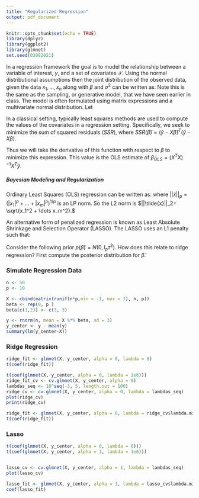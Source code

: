 ```yaml
---
title: "Regularized Regression"
output: pdf_document
---
```


```r
knitr::opts_chunk$set(echo = TRUE)
library(dplyr)
library(ggplot2)
library(glmnet)
set.seed(03082021)
```

In a regression framework the goal is to model the relationship between a variable of interest, $y$, and a set of covariates $\mathcal{X}$. Using the normal distributional assumptions then the joint distribution of the observed data, given the data $x_1, \dots, x_n$ along with $\beta$ and $\sigma^2$ can be written as:
\begin{eqnarray}
p(y_1, \dots, y_n|\tilde{x}_1, \dots, \tilde{x_n}, \tilde{\beta}, \sigma^2) &=& \prod_{i=1}^n p(y_i|\tilde{x}_i, \tilde{\beta}, \sigma^2)\\
&=& (2 \pi \sigma^2)^{-n/2} \exp\left[-\frac{1}{2 \sigma^2} \sum_{i=1}^n\left(y_i - \tilde{\beta}^T \tilde{x}_i \right)^2 \right].
\end{eqnarray}
Note this is the same as the sampling, or generative model, that we have seen earlier in class.
\vfill
The model is often formulated using matrix expressions and a multivariate normal distribution. Let
\vfill

\vfill
\vfill

In a classical setting, typically least squares methods are used to compute the values of the covariates in a regression setting. Specifically, we seek to minimize the sum of squared residuals ($SSR$), where $SSR(\tilde{\beta}) = \left(\tilde{y} - X \tilde{\beta}\right)^T \left(\tilde{y} - X \tilde{\beta}\right).$ 

\vfill
Thus we will take the derivative of this function with respect to $\beta$ to minimize this expression.
\begin{eqnarray}
\frac{d}{d\tilde{\beta}} SSR(\tilde{\beta}) &=& \frac{d}{d\tilde{\beta}} \left(\tilde{y} - X \tilde{\beta}\right)^T \left(\tilde{y} - X \tilde{\beta}\right)\\
&=& \frac{d}{d\tilde{\beta}} \left( \tilde{y}^T \tilde{y} - 2 \tilde{\beta}^TX^T\tilde{y} + \tilde{\beta}^T X^T X \tilde{\beta}\right)\\
&=& -2X^T \tilde{y} + 2 X^T X \tilde{\beta} \\
 \text{ then set = 0}&\text{which implies}& X^TX \beta = X^t \tilde{y}\\
&\text{and}& \tilde{\beta} = (X^TX)^{-1} X^t \tilde{y}.
\end{eqnarray}
This value is the OLS estimate of $\tilde{\beta}_{OLS} = (X^TX)^{-1} X^T \tilde{y}$.
\vfill

\vfill

\newpage



##### Bayesian Modeling and Regularization
Ordinary Least Squares (OLS) regression can be written as:
\begin{equation*}
\hat{\tilde{\beta}}_{OLS} = \text{arg min}_{\hat{\tilde{\beta}}} \hspace{.2cm} ||\tilde{y} - X\hat{\tilde{\beta}}||^2_2 \rightarrow \hat{\tilde{\beta}} = (X^TX)^{-1} X^T \tilde{y},
\end{equation*}
where $||\tilde{x}||_p=\left(|x_1|^p + \dots + |x_m|^p \right)^{1/p}$ is an LP norm. So the L2 norm is $||\tilde{x}||_2= \sqrt{x_1^2 + \dots x_m^2}.$ 
\vfill


\vfill

\vfill
\vfill
An alternative form of penalized regression is known as Least Absolute Shrinkage and Selection Operator (LASSO). The LASSO uses an L1 penalty such that:
\vfill

\vfill
Consider the following prior $p(\tilde{\beta}) = N(0, I_p\tau^2)$. How does this relate to ridge regression? First compute the posterior distribution for $\tilde{\beta}$.
\begin{eqnarray*}
p(\tilde{\beta}|-) &\propto& \exp \left[-\frac{1}{2}\left(\frac{1}{\sigma^2}\tilde{\beta}^T X^T X \tilde{\beta} - \frac{1}{\sigma^2} \tilde{\beta}^T X^T \tilde{y} + \tilde{\beta}^T \frac{I_p}{\tau^2} \tilde{\beta} \right) \right]\\
&\propto& \exp \left[-\frac{1}{2}\left(\frac{1}{\sigma^2}\tilde{\beta}^T\left( X^T X + \frac{\sigma^2}{\tau^2} I_p \right)\tilde{\beta} - \frac{1}{\sigma^2} \tilde{\beta}^T X^T \tilde{y} \right) \right]
\end{eqnarray*}
\vfill

\newpage


### Simulate Regression Data

```r
n <- 50
p <- 10

X <- cbind(matrix(runif(n*p,min = -1, max = 1), n, p))
beta <- rep(0, p )
beta[c(1,2)] <- c(3, 3)

y <- rnorm(n, mean = X %*% beta, sd = 3)
y_center <- y - mean(y)
summary(lm(y_center~X))
```

### Ridge Regression

```r
ridge_fit <- glmnet(X, y_center, alpha = 0, lambda = 0)
t(coef(ridge_fit))
```

\newpage

```r
t(coef(glmnet(X, y_center, alpha = 0, lambda = 1e6)))
ridge_fit_cv <- cv.glmnet(X, y_center, alpha = 0)
lambdas_seq <- 10^seq(-3, 5, length.out = 100)
ridge_cv <- cv.glmnet(X, y_center, alpha = 0, lambda = lambdas_seq)
plot(ridge_cv)
print(ridge_cv) 
```

\newpage

```r
ridge_fit <- glmnet(X, y_center, alpha = 0, lambda = ridge_cv$lambda.min)
t(coef(ridge_fit))
```

### Lasso

```r
t(coef(glmnet(X, y_center, alpha = 0, lambda = 0)))
t(coef(glmnet(X, y_center, alpha = 1, lambda = 1e6)))


lasso_cv <- cv.glmnet(X, y_center, alpha = 1, lambda = lambdas_seq)
plot(lasso_cv) 

lasso_fit <- glmnet(X, y_center, alpha = 1, lambda = lasso_cv$lambda.min)
coef(lasso_fit)
```

